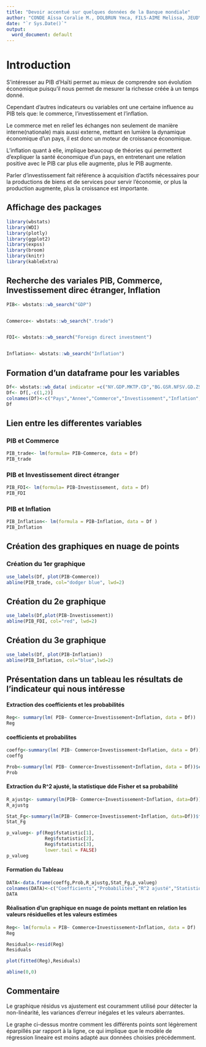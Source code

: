 ```yaml
---
title: "Devoir accentué sur quelques données de la Banque mondiale"
author: "CONDE Aïssa Coralie M., DOLBRUN Ymca, FILS-AIME Melissa, JEUDY Anne-Valerie et MERVEIL Jimmy"
date: "`r Sys.Date()`"
output:
  word_document: default
---
```

# Introduction

S’intéresser au PIB d’Haïti permet au mieux de comprendre son évolution économique puisqu’il nous permet de mesurer la richesse créée à un temps donné.

Cependant d’autres indicateurs ou variables ont une certaine influence au PIB tels que: le commerce, l’investissement et l’inflation.

Le commerce met en relief les échanges non seulement de manière interne(nationale) mais aussi externe, mettant en lumière la dynamique économique d’un pays, il est donc un moteur de croissance économique.

L’inflation quant à elle, implique beaucoup de théories qui permettent d’expliquer la santé économique d’un pays, en entretenant une relation positive avec le PIB car plus elle augmente, plus le PIB augmente.

Parler d’investissement fait référence à acquisition d’actifs nécessaires pour la productions de biens et de services pour servir l’économie, or plus la production augmente, plus la croissance est importante.




## Affichage des packages
```r
library(wbstats)
library(WDI)
library(plotly)
library(ggplot2)
library(expss)
library(broom)
library(knitr)
library(kableExtra)
```




## Recherche des variales PIB, Commerce, Investissement direc étranger, Inflation

```r
PIB<- wbstats::wb_search("GDP") 


Commerce<- wbstats::wb_search(".trade")


FDI<- wbstats::wb_search("Foreign direct investment")


Inflation<- wbstats::wb_search("Inflation")


```



## Formation d'un dataframe pour les variables

```r
Df<- wbstats::wb_data( indicator =c("NY.GDP.MKTP.CD","BG.GSR.NFSV.GD.ZS","BX.KLT.DINV.WD.GD.ZS", "FP.CPI.TOTL.ZG"),country = "HTI", mrv = 35)       
Df<- Df[,-c(1,2)]
colnames(Df)<-c("Pays","Annee","Commerce","Investissement","Inflation","PIB")
Df
```




## Lien entre les differentes variables 

### PIB et Commerce
```r
PIB_trade<- lm(formula= PIB~Commerce, data = Df)           
PIB_trade                                                   
```



### PIB et Investissement direct étranger
```r
PIB_FDI<- lm(formula= PIB~Investissement, data = Df) 
PIB_FDI                                                    
```



### PIB et Inflation
 
```r
PIB_Inflation<- lm(formula = PIB~Inflation, data = Df )
PIB_Inflation 

```



## Création des graphiques en nuage de points

### Création du 1er graphique

```r
use_labels(Df, plot(PIB~Commerce))
abline(PIB_trade, col="dodger blue", lwd=2)
```

## Création du 2e graphique

```r
use_labels(Df,plot(PIB~Investissement))
abline(PIB_FDI, col="red", lwd=2)
```



## Création du 3e graphique

```r
use_labels(Df, plot(PIB~Inflation))
abline(PIB_Inflation, col="blue",lwd=2)
```



## Présentation dans un tableau les résultats de l'indicateur qui nous intéresse


#### Extraction des coefficients et les probabilités

```r
Reg<- summary(lm( PIB~ Commerce+Investissement+Inflation, data = Df))
Reg

```



#### coefficients et probabilites
```r
coeffg<-summary(lm( PIB~ Commerce+Investissement+Inflation, data = Df))$coefficients[,1]
coeffg

Prob<-summary(lm( PIB~ Commerce+Investissement+Inflation, data = Df))$coefficients[,4]
Prob
```


#### Extraction du R^2 ajusté, la statistique dde Fisher et sa probabilité

```r
R_ajustg<- summary(lm(PIB~ Commerce+Investissement+Inflation, data=Df))$adj.r.squared 
R_ajustg

Stat_Fg<-summary(lm(PIB~ Commerce+Investissement+Inflation, data=Df))$fstatistic[1]
Stat_Fg

p_valueg<- pf(Reg$fstatistic[1],
              Reg$fstatistic[2],
              Reg$fstatistic[3],
              lower.tail = FALSE)
p_valueg
```

#### Formation du Tableau

```r
DATA<-data.frame(coeffg,Prob,R_ajustg,Stat_Fg,p_valueg)
colnames(DATA)<-c("Coefficients","Probabilités","R^2 ajusté","Statistique Fisher","Probabilité Fisher")
DATA
```



#### Réalisation d'un graphique en nuage de points mettant en relation les valeurs résiduelles et les valeurs estimées


```r
Reg<- lm(formula = PIB~ Commerce+Investissement+Inflation, data = Df)
Reg

Residuals<-resid(Reg)
Residuals
```



```r
plot(fitted(Reg),Residuals)

abline(0,0)
```


## Commentaire
Le graphique résidus vs ajustement est couramment utilisé pour détecter la non-linéarité, les variances d'erreur inégales et les valeurs aberrantes.

Le graphe ci-dessus montre comment les différents points sont légèrement éparpillés par rapport à la ligne, ce qui implique que le modèle de régression lineaire est moins adapté aux données choisies précédemment.
